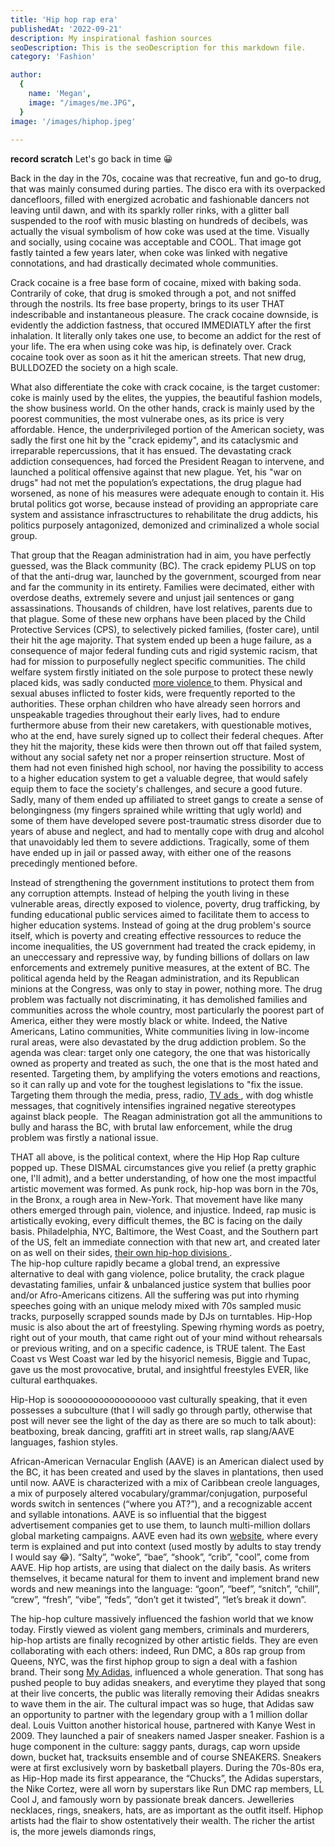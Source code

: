 ```yaml
---
title: 'Hip hop rap era'
publishedAt: '2022-09-21'
description: My inspirational fashion sources
seoDescription: This is the seoDescription for this markdown file.
category: 'Fashion'

author:
  {
    name: 'Megan',
    image: "/images/me.JPG",
  }
image: '/images/hiphop.jpeg'
  
---
```


**record scratch** Let's go back in time 😀

Back in the day in the 70s, cocaine was that recreative, fun and go-to drug, that was mainly consumed during parties. The disco era with its overpacked dancefloors, filled with energized acrobatic and fashionable dancers not leaving until dawn, 
and with its sparkly roller rinks, with a glitter ball suspended to the roof with music blasting on hundreds of decibels, was actually the visual symbolism of how coke was used at the time. 
Visually and socially, using cocaine was acceptable and COOL. That image got fastly tainted a few years later, when coke was linked with negative connotations, and had drastically decimated whole communities.

Crack cocaine is a free base form of cocaine, mixed with baking soda. Contrarily of coke, that drug is smoked through a pot, and not sniffed through the nostrils. Its free base property, brings to its user THAT indescribable and instantaneous pleasure. 
The crack cocaine downside, is evidently the addiction fastness, that occured IMMEDIATLY after the first inhalation. It literally only takes one use, to become an addict for the rest of your life. 
The era when using coke was hip, is definately over. Crack cocaine took over as soon as it hit the american streets. That new drug, BULLDOZED the society on a high scale.

What also differentiate the coke with crack cocaine, is the target customer: coke is mainly used by the elites, the yuppies, the beautiful fashion models, the show business world. On the other hands, crack is mainly used by the poorest communities, the most vulnerabe ones, as its price is very affordable. 
Hence, the underprivileged portion of the American society, was sadly the first one hit by the "crack epidemy", and its cataclysmic and irreparable repercussions, that it has ensued. 
The devastating crack addiction consequences, had forced the President Reagan to intervene, and launched a political offensive against that new plague. Yet, his "war on drugs" had not met the population’s expectations, the drug plague had worsened, as none of his measures were adequate enough to contain it. 
His brutal politics got worse, because instead of providing an appropriate care system and assistance infrasctructures to rehabilitate the drug addicts, his politics purposely antagonized, demonized and criminalized a whole social group.

That group that the Reagan administration had in aim, you have perfectly guessed, was the Black community (BC).
The crack epidemy PLUS on top of that the anti-drug war, launched by the government, scourged from near and far the community in its entirety. Families were decimated, either with overdose deaths, extremely severe and unjust jail sentences or gang assassinations.
Thousands of children, have lost relatives, parents due to that plague. Some of these new orphans have been placed by the Child Protective Services (CPS), to selectively picked families, (foster care), until their hit the age majority.
That system ended up been a huge failure, as a consequence of major federal funding cuts and rigid systemic racism, that had for mission to purposefully neglect specific communities.
The child welfare system firstly initiated on the sole purpose to protect these newly placed kids, was sadly conducted <a href="https://imprintnews.org/child-welfare-2/nearly-half-of-children-experience-cps-investigations/57396 "> more violence </a> to them. Physical and sexual abuses inflicted to foster kids, were frequently reported to the authorities.
These orphan children who have already seen horrors and unspeakable tragedies throughout their early lives, had to endure furthermore abuse from their new caretakers, with questionable motives, who at the end, have surely signed up to collect their federal cheques. 
After they hit the majority, these kids were then thrown out off that failed system, without any social safety net nor a proper reinsertion structure. Most of them had not even finished high school, nor having the possibility to access to a higher education system to get a valuable degree, that would safely equip them to face the society's challenges, and secure a good future.
Sadly, many of them ended up affiliated to street gangs to create a sense of belongingness (my fingers sprained while writting that ugly world) and some of them have developed severe post-traumatic stress disorder due to years of abuse and neglect, and had to mentally cope with drug and alcohol that unavoidably led them to severe addictions. 
Tragically, some of them have ended up in jail or passed away, with either one of the reasons precedingly mentioned before. 


Instead of strengthening the government institutions to protect them from any corruption attempts. Instead of helping the youth living in these vulnerable areas, directly exposed to violence, poverty, drug trafficking, by funding educational public services aimed to facilitate them to access to higher education systems.
Instead of going at the drug problem's source itself, which is poverty and creating effective ressources to reduce the income inequalities, the US government had treated the crack epidemy, in an uneccessary and repressive way, by funding billions of dollars on law enforcements and extremely punitive measures, at the extent of BC.
The political agenda held by the Reagan administration, and its Republican minions at the Congress, was only to stay in power, nothing more. The drug problem was factually not discriminating, it has demolished families and communities across the whole country, most particularly the poorest part of America, either they were mostly black or white.
Indeed, the Native Americans, Latino communities, White communities living in low-income rural areas, were also devastated by the drug addiction problem.
So the agenda was clear: target only one category, the one that was historically owned as property and treated as such, the one that is the most hated and resented. 
Targeting them, by amplifying the voters emotions and reactions, so it can rally up and vote for the toughest legislations to "fix the issue. Targeting them through the media, press, radio, <a href="https://www.youtube.com/watch?v=lQXgVM30mIY"> TV ads </a>, with dog whistle messages, that cognitively intensifies ingrained negative stereotypes against black people. 
The Reagan administration got all the ammunitions to bully and harass the BC, with brutal law enforcement, while the drug problem was firstly a national issue.

THAT all above, is the political context, where the Hip Hop Rap culture popped up. These DISMAL circumstances give you relief (a pretty graphic one, I'll admit), and a better understanding, of how one the most impactful artistic movement was formed. As punk rock, hip-hop was born in the 70s, in the Bronx, a rough area in New-York. That movement have like many others emerged through pain, violence, and injustice. 
Indeed, rap music is artistically evoking, every difficult themes, the BC is facing on the daily basis. Philadelphia, NYC, Baltimore, the West Coast, and the Southern part of the US, felt an immediate connection with that new art, and created later on as well on their sides, <a href="https://www.npr.org/2022/02/09/1079761477/snoop-dogg-now-owns-death-row-records"> their own hip-hop divisions </a>.   
The hip-hop culture rapidly became a global trend, an expressive alternative to deal with gang violence, police brutality, the crack plague devastating families, unfair & unbalanced justice system that bullies poor and/or Afro-Americans citizens. All the suffering was put into rhyming speeches going with an unique melody mixed with 70s sampled music tracks, purposelly scrapped sounds made by DJs on turntables.
Hip-Hop music is also about the art of freestyling. Spewing rhyming words as poetry, right out of your mouth, that came right out of your mind without rehearsals or previous writing, and on a specific cadence, is TRUE talent. The East Coast vs West Coast war led by the hisyoricl nemesis, Biggie and Tupac, gave us the most provocative, brutal, and insightful freestyles EVER, like cultural earthquakes. 

Hip-Hop is soooooooooooooooooo vast culturally speaking, that it even possesses a subculture (that I will sadly go through partly, otherwise that post will never see the light of the day as there are so much to talk about): beatboxing, break dancing, graffiti art in street walls, rap slang/AAVE languages, fashion styles. 

African-American Vernacular English (AAVE) is an American dialect used by the BC, it has been created and used by the slaves in plantations, then used until now. AAVE is characterized with a mix of Caribbean creole languages, a mix of purposely altered vocabulary/grammar/conjugation, purposeful words switch in sentences (“where you AT?”), and a recognizable accent and syllable intonations. 
AAVE is so influential that the biggest advertisement companies get to use them, to launch multi-million dollars global marketing campaigns. AAVE even had its own <a href="https://www.urbandictionary.com/define.php?term=urbandictionary"> website</a>, where every term is explained and put into context (used mostly by adults to stay trendy I would say 😂). 
“Salty”, “woke”, “bae”, “shook”, “crib”, "cool”, come from AAVE. Hip hop artists, are using that dialect on the daily basis. As writers themselves, it became natural for them to invent and implement brand new words and new meanings into the language: “goon”, “beef”, “snitch”, “chill”, “crew”, “fresh”, “vibe”, “feds”, “don’t get it twisted”, “let’s break it down”.

The hip-hop culture massively influenced the fashion world that we know today. Firstly viewed as violent gang members, criminals and murderers, hip-hop artists are finally recognized by other artistic fields. 
They are even collaborating with each others: indeed, Run DMC, a 80s rap group from Queens, NYC, was the first hiphop group to sign a deal with a fashion brand. Their song <a href="https://www.youtube.com/watch?v=JNua1lFDuDI"> My Adidas</a>, influenced a whole generation. That song has pushed people to buy adidas sneakers, and everytime they played that song at their live concerts, the public was literally removing their Adidas sneakrs to wave them in the air. The cultural impact was so huge, that Adidas saw an opportunity to partner with the legendary group with a 1 million dollar deal. 
Louis Vuitton another historical house, partnered with Kanye West in 2009. They launched a pair of sneakers named Jasper sneaker. Fashion is a huge component in the culture: saggy pants, durags, cap worn upside down, bucket hat, tracksuits ensemble and of course SNEAKERS. 
Sneakers were at first exclusively worn by basketball players. During the 70s-80s era, as Hip-Hop made its first appearance, the “Chucks”, the Adidas superstars, the Nike Cortez, were all worn by superstars like Run DMC rap members,  LL Cool J, and famously worn by passionate break dancers. 
Jewelleries necklaces, rings, sneakers, hats, are as important as the outfit itself. Hiphop artists had the flair to show ostentatively their wealth. The richer the artist is, the more jewels diamonds rings, 
 